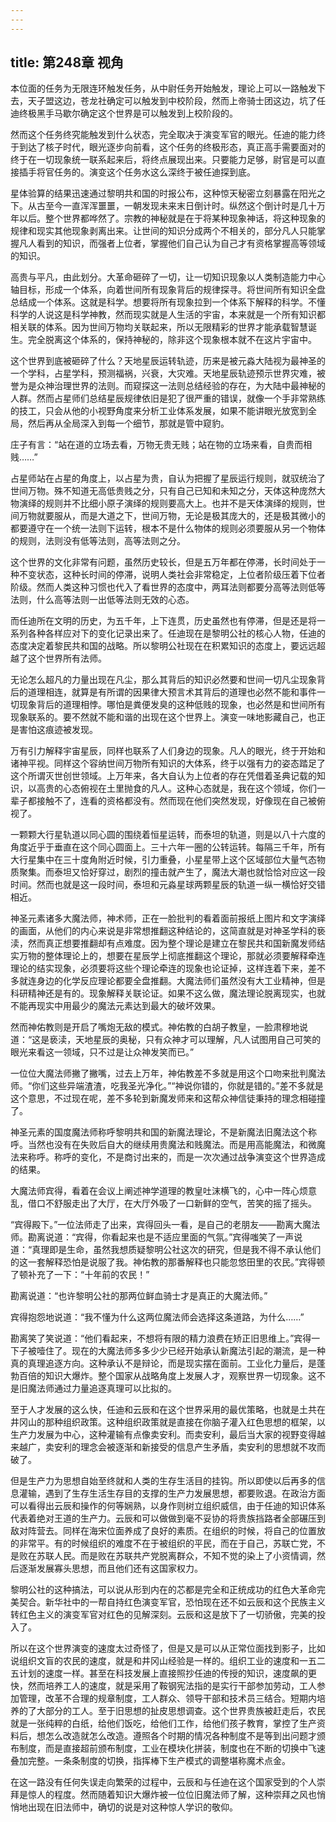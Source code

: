 ```yaml
---
---
---
```

title: 第248章 视角
---



本位面的任务为无限连环触发任务，从中尉任务开始触发，理论上可以一路触发下去，天子盟这边，苍龙社确定可以触发到中校阶段，然而上帝骑士团这边，坑了任迪终极黑手马歇尔确定这个世界是可以触发到上校阶段的。

然而这个任务终究能触发到什么状态，完全取决于演变军官的眼光。任迪的能力终于到达了核子时代，眼光逐步向前看，这个任务的终极形态，真正高手需要面对的终于在一切现象统一联系起来后，将终点展现出来。只要能力足够，尉官是可以直接插手将官任务的。演变这个任务水这么深终于被任迪探到底。

星体验算的结果迅速通过黎明共和国的时报公布，这种惊天秘密立刻暴露在阳光之下。从古至今一直浑浑噩噩，一朝发现未来末日倒计时。纵然这个倒计时是几十万年以后。整个世界都哗然了。宗教的神秘就是在于将某种现象神话，将这种现象的规律和现实其他现象剥离出来。让世间的知识分成两个不相关的，部分凡人只能掌握凡人看到的知识，而强者上位者，掌握他们自己认为自己才有资格掌握高等领域的知识。

高贵与平凡，由此划分。大革命砸碎了一切，让一切知识现象以人类制造能力中心轴目标，形成一个体系，向着世间所有现象背后的规律探寻。将世间所有知识全盘总结成一个体系。这就是科学。想要将所有现象拉到一个体系下解释的科学。不懂科学的人说这是科学神教，然而现实就是人生活的宇宙，本来就是一个所有知识都相关联的体系。因为世间万物均关联起来，所以无限精彩的世界才能承载智慧诞生。完全脱离这个体系的，保持神秘的，除非这个现象根本就不在这片宇宙中。

这个世界到底被砸碎了什么？天地星辰运转轨迹，历来是被元淼大陆视为最神圣的一个学科，占星学科，预测福祸，兴衰，大灾难。天地星辰轨迹预示世界灾难，被誉为是众神治理世界的法则。而窥探这一法则总结经验的存在，为大陆中最神秘的人群。然而占星师们总结星辰规律依旧是犯了很严重的错误，就像一个手非常熟练的技工，只会从他的小视野角度来分析工业体系发展，如果不能讲眼光放宽到全局，然后再从全局深入到每一个细节，那就是管中窥豹。

庄子有言：“站在道的立场去看，万物无贵无贱；站在物的立场来看，自贵而相贱……”

占星师站在占星的角度上，以占星为贵，自认为把握了星辰运行规则，就驭统治了世间万物。殊不知道无高低贵贱之分，只有自己已知和未知之分，天体这种庞然大物演绎的规则并不比细小原子演绎的规则要高大上。也并不是天体演绎的规则，世间万物就要服从，而是大道之下，世间万物，无论是极其庞大的，还是极其微小的都要遵守在一个统一法则下运转，根本不是什么物体的规则必须要服从另一个物体的规则，法则没有低等法则，高等法则之分。

这个世界的文化非常有问题，虽然历史较长，但是五万年都在停滞，长时间处于一种不变状态，这种长时间的停滞，说明人类社会非常稳定，上位者阶级压着下位者阶级。然而人类这种习惯也代入了看世界的态度中，两耳法则都要分高等法则低等法则，什么高等法则一出低等法则无效的心态。

而任迪所在文明的历史，为五千年，上下连贯，历史虽然也有停滞，但是还是将一系列各种各样应对下的变化记录出来了。任迪现在是黎明公社的核心人物，任迪的态度决定着黎民共和国的战略。所以黎明公社现在在积累知识的态度上，要远远超越了这个世界所有法师。

无论怎么超凡的力量出现在凡尘，那么其背后的知识必然要和世间一切凡尘现象背后的道理相连，就算是有所谓的因果律大预言术其背后的道理也必然不能和事件一切现象背后的道理相悖。哪怕是粪便发臭的这种低贱的现象，也必然是和世间所有现象联系的。要不然就不能和谐的出现在这个世界上。演变一味地影藏自己，也正是害怕这痕迹被发现。

万有引力解释宇宙星辰，同样也联系了人们身边的现象。凡人的眼光，终于开始和诸神平视。同样这个容纳世间万物所有知识的大体系，终于以强有力的姿态踏足了这个所谓灭世创世领域。上万年来，各大自认为上位者的存在凭借着圣典记载的知识，以高贵的心态俯视在土里抛食的凡人。这种心态就是，我在这个领域，你们一辈子都接触不了，连看的资格都没有。然而现在他们突然发现，好像现在自己被俯视了。

一颗颗大行星轨道以同心圆的围绕着恒星运转，而泰坦的轨道，则是以八十六度的角度近乎于垂直在这个同心圆面上。三十六年一圈的公转运转。每隔三千年，所有大行星集中在三十度角附近时候，引力重叠，小星星带上这个区域部位大量气态物质聚集。而泰坦又恰好穿过，剧烈的撞击就产生了，魔法大潮也就恰恰对应这一段时间。然而也就是这一段时间，泰坦和元淼星球两颗星辰的轨道一纵一横恰好交错相近。

神圣元素诸多大魔法师，神术师，正在一脸批判的看着面前报纸上图片和文字演绎的画面，从他们的内心来说是非常想推翻这种结论的，这简直就是对神圣学科的亵渎，然而真正想要推翻却有点难度。因为整个理论是建立在黎民共和国新魔发师结实万物的整体理论上的，想要在星辰学上彻底推翻这个理论，那就必须要解释牵连理论的结实现象，必须要将这些个理论牵连的现象也论证掉，这样连着下来，差不多就连身边的化学反应理论都要全盘推翻。大魔法师们虽然没有大工业精神，但是科研精神还是有的。现象解释关联论证。如果不这么做，魔法理论脱离现实，也就不能再现实中用最少的魔法元素达到最大的破坏效果。

然而神佑教则是开启了嘴炮无敌的模式。神佑教的白胡子教皇，一脸肃穆地说道：“这是亵渎，天地星辰的奥秘，只有众神才可以理解，凡人试图用自己可笑的眼光来看这一领域，只不过是让众神发笑而已。”

一位位大魔法师撇了撇嘴，过去上万年，神佑教差不多就是用这个口吻来批判魔法师。“你们这些异端渣渣，吃我圣光净化。”“神说你错的，你就是错的。”差不多就是这个意思，不过现在呢，差不多轮到新魔发师来和这帮众神信徒秉持的理念相碰撞了。

神圣元素的国度魔法师称呼黎明共和国的新魔法理论，不是新魔法旧魔法这个称呼。当然也没有在失败后自大的继续用贵魔法和贱魔法。而是用高能魔法，和微魔法来称呼。称呼的变化，不是商讨出来的，而是一次次通过战争演变这个世界造成的结果。

大魔法师宾得，看着在会议上阐述神学道理的教皇吐沫横飞的，心中一阵心烦意乱，借口不舒服走出了大厅，在大厅外吸了一口新鲜的空气，苦笑的摇了摇头。

“宾得殿下。”一位法师走了出来，宾得回头一看，是自己的老朋友——勘离大魔法师。勘离说道：“宾得，你看起来也是不适应里面的气氛。”宾得嗤笑了一声说道：“真理即是生命，虽然我想质疑黎明公社这次的研究，但是我不得不承认他们的这一套解释恐怕是说服了我。神佑教的那番解释也只能忽悠田里的农民。”宾得顿了顿补充了一下：“十年前的农民！”

勘离说道：“也许黎明公社的那两位鲜血骑士才是真正的大魔法师。”

宾得抱怨地说道：“我不懂为什么这两位魔法师会选择这条道路，为什么……”

勘离笑了笑说道：“他们看起来，不想将有限的精力浪费在矫正旧思维上。”宾得一下子被噎住了。现在的大魔法师多多少少已经开始承认新魔法引起的潮流，是一种真的真理追逐方向。这种承认不是辩论，而是现实摆在面前。工业化力量后，是蓬勃百倍的知识大爆炸。整个国家从战略角度上发展人才，观察世界一切现象。这不是旧魔法师通过力量追逐真理可以比拟的。

至于人才发展的这么快，任迪和云辰和在这个世界采用的最优策略，也就是土共在井冈山的那种组织政策。这种组织政策就是直接在你脑子灌入红色思想的框架，以生产力发展为中心，这种灌输有点像卖安利。而卖安利，最后当大家的视野变得越来越广，卖安利的理念会被逐渐和新接受的信息产生矛盾，卖安利的思想就不攻而破了。

但是生产力为思想自始至终就和人类的生存生活目的挂钩。所以即使以后再多的信息灌输，遇到了生存生活生存目的支撑的生产力发展思想，都要败退。在政治方面可以看得出云辰和操作的何等娴熟，以身作则树立组织威信，由于任迪的知识体系代表着绝对王道的生产力。云辰和可以做做到毫不妥协的将贵族挡路者全部碾压到敌对阵营去。同样在海宋位面养成了良好的素质。在组织的时候，将自己的位置放的非常平。有的时候组织的难度不在于被组织的平民，而在于自己，苏联亡党，不是败在苏联人民。而是败在苏联共产党脱离群众，不知不觉的染上了小资情调，然后逐渐发展寡头思想，而且他们还有这国家权力。

黎明公社的这种搞法，可以说从形到内在的芯都是完全和正统成功的红色大革命完美契合。新华社中的一帮自持红色演变军官，恐怕现在还不如云辰和这个民族主义转红色主义的演变军官对红色的见解深刻。云辰和这是放下了一切骄傲，完美的投入了。

所以在这个世界演变的速度太过奇怪了，但是又是可以从正常位面找到影子，比如说组织文盲的农民的速度，就是和井冈山经验是一样的。组织工业的速度和一五二五计划的速度一样。甚至在科技发展上直接照抄任迪的传授的知识，速度飙的更快，然而培养工人的速度，就是采用了鞍钢宪法指的是实行干部参加劳动，工人参加管理，改革不合理的规章制度，工人群众、领导干部和技术员三结合。短期内培养的了大部分的工人。至于旧思想的扯皮思想调查。这个世界贵族被赶走后，农民就是一张纯粹的白纸，给他们饭吃，给他们工作，给他们孩子教育，掌控了生产资料后，想怎么改造就怎么改造。遵照各个时期的情况各种制度不是等到出问题才颁布制度，而是直接超前颁布制度，工业在模块化拼装，制度也在不断的切换中飞速叠加完整。一条条制度的切换，指挥棒下生产模式的调整堪称魔术点金。

在这一路没有任何失误走向繁荣的过程中，云辰和与任迪在这个国家受到的个人崇拜是惊人的程度。然而随着知识大爆炸被一位位旧魔法师了解，这种崇拜之风也悄悄地出现在旧法师中，确切的说是对这种惊人学识的敬仰。